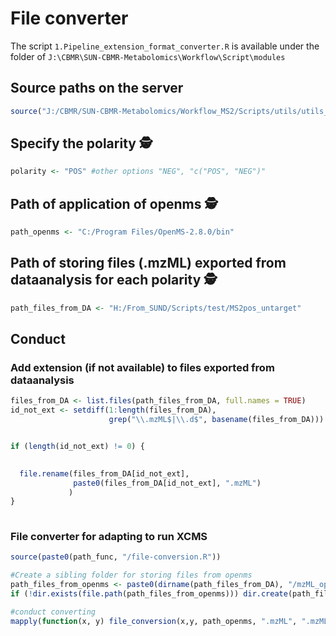 # File converter

The script `1.Pipeline_extension_format_converter.R` is available under the folder of `J:\CBMR\SUN-CBMR-Metabolomics\Workflow\Script\modules` 



## Source paths on the server
```r
source("J:/CBMR/SUN-CBMR-Metabolomics/Workflow_MS2/Scripts/utils/utils_MS2_set_up/set_up_paths.R")
```



## Specify the polarity 🕵
```r
polarity <- "POS" #other options "NEG", "c("POS", "NEG")"
```

  

## Path of application of openms 🕵
```r
path_openms <- "C:/Program Files/OpenMS-2.8.0/bin"
```

  
    
    
## Path of storing files (.mzML) exported from dataanalysis for each polarity 🕵
```r
path_files_from_DA <- "H:/From_SUND/Scripts/test/MS2pos_untarget"
```

    
    




## Conduct
### Add extension (**if not available**) to files exported from dataanalysis
```r
files_from_DA <- list.files(path_files_from_DA, full.names = TRUE)
id_not_ext <- setdiff(1:length(files_from_DA), 
                      grep("\\.mzML$|\\.d$", basename(files_from_DA)))


if (length(id_not_ext) != 0) {
  

  file.rename(files_from_DA[id_not_ext],
              paste0(files_from_DA[id_not_ext], ".mzML")
             )
}
    
```

    
    
    
### File converter for adapting to run XCMS
```r
source(paste0(path_func, "/file-conversion.R"))

#Create a sibling folder for storing files from openms
path_files_from_openms <- paste0(dirname(path_files_from_DA), "/mzML_openms_MS2_", polarity)
if (!dir.exists(file.path(path_files_from_openms))) dir.create(path_files_from_openms, showWarnings = FALSE, recursive = TRUE)

#conduct converting  
mapply(function(x, y) file_conversion(x,y, path_openms, ".mzML", ".mzML"), path_files_from_openms, path_files_from_DA)
```

    
    
